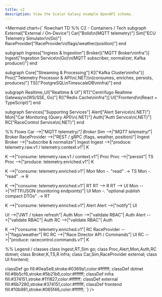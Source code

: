 ```yaml
---
title: c2
description: View the Scalar Galaxy example OpenAPI schema.
---
```


<Mermaid chart={`
flowchart TD
  %% C2 - Containers / Tech
  subgraph External["External / On-Device"]
    Car["Bolid\n(MQTT telemetry)"]
    Sim["ECU Telemetry Simulator\n(Go)"]
    RaceProvider["RaceProvider\n(flags/weather/position)"]
  end

  subgraph Ingress["Ingress & Ingestion"]
    Broker[("MQTT Broker\ninfra")]
    Ingest["Ingestion Service\n(Go)\n(MQTT subscriber, normalizer, Kafka producer)"]
  end

  subgraph Core["Streaming & Processing"]
    K[("Kafka Cluster\ninfra")]
    Proc["Telemetry Processor & API\n(.NET)\n(consumes, enriches, persists, produces)"]
    TS[("PostgreSQL\nTimescaleDB\ninfra)"]
  end

  subgraph Realtime_UI["Realtime & UI"]
    RT["Centrifugo Realtime Gateway\n(WS/SSE, Go)"]
    R[("Redis Cache\ninfra")]
    UI["Frontend\n(React + TypeScript)"]
  end

  subgraph Services["Supporting Services"]
    Alert["Alert Service\n(.NET)"]
    Mon["Car Monitoring (Query API)\n(.NET)"]
    Auth["Auth Service\n(.NET)"]
    RC["RaceControl Service\n(.NET)"]
  end

  %% Flows
  Car -->|"MQTT telemetry/*"| Broker
  Sim -->|"MQTT telemetry/*"| Broker
  RaceProvider -->|"REST / gRPC (flags, weather, position)"| Ingest
  Broker -->|"subscribe & normalize"| Ingest
  Ingest -->|"produce: telemetry.raw.v1 / telemetry.context.v1"| K

  K -->|"consume: telemetry.raw.v1 / context.v1"| Proc
  Proc -->|"persist"| TS
  Proc -->|"produce: telemetry.enriched.v1"| K

  K -->|"consume: telemetry.enriched.v1"| Mon
  Mon -. "read" .-> TS
  Mon -. "read" .-> R

  K -->|"consume: telemetry.enriched.v1"| RT
  RT --> R
  RT --> UI
  Mon -->|"HTTP/JSON (monitoring endpoints)"| UI
  Mon -. "optional publish compact DTOs" .-> RT

  K -->|"consume: telemetry.enriched.v1"| Alert
  Alert -->|"notify"| UI

  UI -->|"JWT / token refresh"| Auth
  Mon -->|"validate RBAC"| Auth
  Alert -->|"validate RBAC"| Auth
  RC -->|"validate RBAC"| Auth

  K -->|"consume: telemetry.enriched.v1"| RC
  RaceProvider -->|"flags/weather"| RC
  RC -->|"Race Director API / Commands"| UI
  RC -->|"produce: racecontrol.commands.v1"| K

  %% Legend / classes
  class Ingest,RT,Sim go;
  class Proc,Alert,Mon,Auth,RC dotnet;
  class Broker,K,TS,R infra;
  class Car,Sim,RaceProvider external;
  class UI frontend;

  classDef go fill:#0ea5e9,stroke:#0369a1,color:#ffffff;
  classDef dotnet fill:#8b5cf6,stroke:#5b21b6,color:#ffffff;
  classDef infra fill:#374151,stroke:#111827,color:#ffffff;
  classDef external fill:#6b7280,stroke:#374151,color:#ffffff;
  classDef frontend fill:#10b981,stroke:#065f46,color:#ffffff;
  `} />